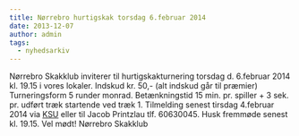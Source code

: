 ```yaml
---
title: Nørrebro hurtigskak torsdag 6.februar 2014
date: 2013-12-07
author: admin
tags:
  - nyhedsarkiv
---
```


Nørrebro Skakklub inviterer til hurtigskakturnering torsdag d. 6.februar 2014 kl. 19.15 i vores lokaler. Indskud kr. 50,- (alt indskud går til præmier) Turneringsform 5 runder monrad. Betænkningstid 15 min. pr. spiller + 3 sek. pr. udført træk startende ved træk 1. Tilmelding senest tirsdag 4.februar 2014 via [KSU](http://ksu.dk/kalender/dotnet/viskalender.aspx?id=1291) eller til Jacob Printzlau tlf. 60630045. Husk fremmøde senest kl. 19.15. Vel mødt! Nørrebro Skakklub
